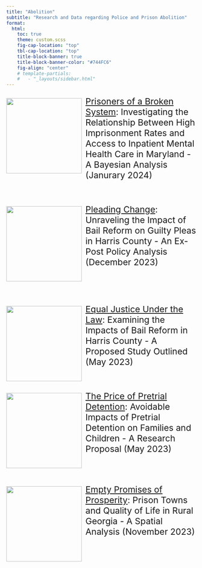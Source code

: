 ```yaml
---
title: "Abolition"
subtitle: "Research and Data regarding Police and Prison Abolition"
format: 
  html: 
    toc: true
    theme: custom.scss
    fig-cap-location: "top"
    tbl-cap-location: "top"
    title-block-banner: true
    title-block-banner-color: "#744FC6"
    fig-align: "center"
    # template-partials:
    #   - "_layouts/sidebar.html"
---
```


<div style="float:left; margin-right: 10px;">
  [![](figures/CrisisBlue.png){width=200 fig-alt="A map of Maryland showing imprisonment rate and distance to inpatient mental health facilities with crisis intervention."}](prisons_mhf.html)
</div>

<div style="font-size:23px">

[Prisoners of a Broken System](prisons_mhf.html): Investigating the Relationship Between High Imprisonment Rates and Access to Inpatient Mental Health Care in Maryland - A Bayesian Analysis (Janurary 2024)

</div>

<br>

<div style="float:left; margin-right: 10px;">
  [![](figures/mapcropped.png){width=200 fig-alt="ENTER ALT TEXT!"}](Bail_Impact.html)
</div>

<div style="font-size:23px">

[Pleading Change](Bail_Impact.html): Unraveling the Impact of Bail Reform on Guilty Pleas in Harris County - An Ex-Post Policy Analysis (December 2023)

</div>

<br><br><br>

<div style="float:left; margin-right: 10px;">
  [![](figures/ImpactTheroy2.png){width=200 fig-alt="A diagram of bail reform influencing length of detention, reduced plea deas, and increased equality in the justice system."}](bail.html)
</div>

<div style="font-size:23px">

[Equal Justice Under the Law](bail.html): Examining the Impacts of Bail Reform in Harris County - A Proposed Study Outlined (May 2023)

</div>

<br>

<div style="float:left; margin-right: 10px;">
  [![](figures/price.png){width=200 fig-alt="ENTER ALT TEXT!"}](Bail_Reform.html)
</div>


<div style="font-size:23px">

[The Price of Pretrial Detention](Bail_Reform.html): Avoidable Impacts of Pretrial Detention on Families and Children - A Research Proposal (May 2023)

</div>

<br><br>

<div style="float:left; margin-right: 10px;">
  [![](figures/prisons.png){width=200 fig-alt="A map of Georgia showing the capacity and location of prisons, color coded to indicate type of facility."}](prisontowns.html)
</div>


<div style="font-size:23px">

[Empty Promises of Prosperity](prisontowns.html): Prison Towns and Quality of Life in Rural Georgia - A Spatial Analysis (November 2023)


</div>

<br><br><br>